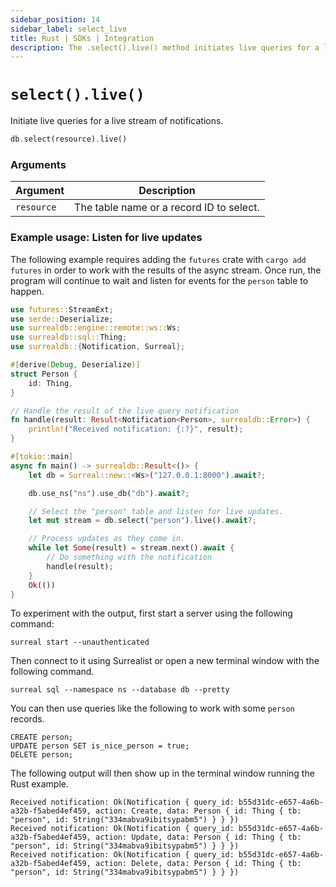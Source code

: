 ```yaml
---
sidebar_position: 14
sidebar_label: select_live
title: Rust | SDKs | Integration
description: The .select().live() method initiates live queries for a live stream of notifications.
---
```


# `select().live()`

Initiate live queries for a live stream of notifications.

```rust title="Method Syntax"
db.select(resource).live()
```

### Arguments
<table>
    <thead>
        <tr>
            <th colspan="2" scope="col">Argument</th>
            <th colspan="2" scope="col">Description</th>
        </tr>
    </thead>
    <tbody>
        <tr>
            <td colspan="2" scope="row" data-label="Argument">
                <code>resource</code>
            </td>
            <td colspan="2" scope="row" data-label="Description">
                The table name or a record ID to select.
            </td>
        </tr>
    </tbody>
</table>

### Example usage: Listen for live updates

The following example requires adding the `futures` crate with `cargo add futures` in order to work with the results of the async stream. Once run, the program will continue to wait and listen for events for the `person` table to happen.

```rust
use futures::StreamExt;
use serde::Deserialize;
use surrealdb::engine::remote::ws::Ws;
use surrealdb::sql::Thing;
use surrealdb::{Notification, Surreal};

#[derive(Debug, Deserialize)]
struct Person {
    id: Thing,
}

// Handle the result of the live query notification
fn handle(result: Result<Notification<Person>, surrealdb::Error>) {
    println!("Received notification: {:?}", result);
}

#[tokio::main]
async fn main() -> surrealdb::Result<()> {
    let db = Surreal::new::<Ws>("127.0.0.1:8000").await?;

    db.use_ns("ns").use_db("db").await?;

    // Select the "person" table and listen for live updates.
    let mut stream = db.select("person").live().await?;

    // Process updates as they come in.
    while let Some(result) = stream.next().await {
        // Do something with the notification
        handle(result);
    }
    Ok(())
}
```

To experiment with the output, first start a server using the following command:

```
surreal start --unauthenticated
```

Then connect to it using Surrealist or open a new terminal window with the following command.

```
surreal sql --namespace ns --database db --pretty
```

You can then use queries like the following to work with some `person` records.

```surql
CREATE person;
UPDATE person SET is_nice_person = true;
DELETE person;
```

The following output will then show up in the terminal window running the Rust example.

```
Received notification: Ok(Notification { query_id: b55d31dc-e657-4a6b-a32b-f5abed4ef459, action: Create, data: Person { id: Thing { tb: "person", id: String("334mabva9ibitsypabm5") } } })
Received notification: Ok(Notification { query_id: b55d31dc-e657-4a6b-a32b-f5abed4ef459, action: Update, data: Person { id: Thing { tb: "person", id: String("334mabva9ibitsypabm5") } } })
Received notification: Ok(Notification { query_id: b55d31dc-e657-4a6b-a32b-f5abed4ef459, action: Delete, data: Person { id: Thing { tb: "person", id: String("334mabva9ibitsypabm5") } } })
```